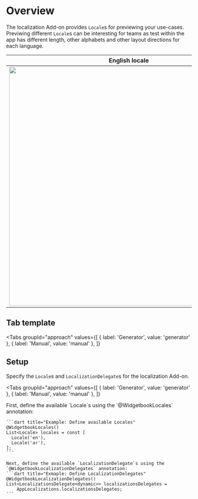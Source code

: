 # Overview

The localization Add-on provides `Locale`s for previewing your use-cases.
Previwing different `Locale`s can be interesting for teams as test within the app has different length, other alphabets and other layout directions for each language.

English locale             |  Arabic locale
:-------------------------:|:-------------------------:
<Image zoom src="/assets/add-ons/localization/english-locale.png" caption="English locale with left to right layout" height="650" />  |  <Image zoom src="/assets/add-ons/localization/arabic-locale.png" caption="Arabic locale with right to left layout" height="650" />

## Tab template

<Tabs
  groupId="approach"
  values={[
    { label: 'Generator', value: 'generator' },
    { label: 'Manual', value: 'manual' },
  ]}
>
  <TabItem value="generator">
  
  </TabItem>
  <TabItem value="manual">

  </TabItem>
</Tabs>


## Setup

Specify the `Locale`s and `LocalizationDelegate`s for the localization Add-on.

<Tabs
  groupId="approach"
  values={[
    { label: 'Generator', value: 'generator' },
    { label: 'Manual', value: 'manual' },
  ]}
>
  <TabItem value="generator">
    First, define the available `Locale`s using the `@WidgetbookLocales` annotation:

    ```dart title="Example: Define available Locales"
    @WidgetbookLocales()
    List<Locale> locales = const [
      Locale('en'),
      Locale('ar'),
    ];
    ```

    Next, define the available `LocalizationDelegate`s using the `@WidgetbookLocalizationDelegates` annotation:
    ```dart title="Exmaple: Define LocalizationDelegates"
    @WidgetbookLocalizationDelegates()
    List<LocalizationsDelegate<dynamic>> localizationsDelegates =
        AppLocalizations.localizationsDelegates;
    ```
  </TabItem>
  <TabItem value="manual">

  </TabItem>
</Tabs>